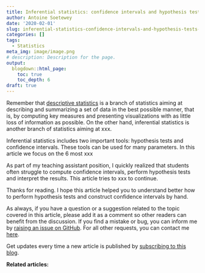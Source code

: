 ```yaml
---
title: Inferential statistics: confidence intervals and hypothesis tests by hand explained in 4 easy steps
author: Antoine Soetewey
date: '2020-02-01'
slug: inferential-statistics-confidence-intervals-and-hypothesis-tests-by-hand-explained-in-4-easy-steps
categories: []
tags:
  - Statistics
meta_img: image/image.png
# description: Description for the page.
output:
  blogdown::html_page:
    toc: true
    toc_depth: 6
draft: true
---
```


Remember that [descriptive statistics](/blog/descriptive-statistics-by-hand) is a branch of statistics aiming at describing and summarizing a set of data in the best possible manner, that is, by computing key measures and presenting visualizations with as little loss of information as possible.
On the other hand, inferential statistics is another branch of statistics aiming at xxx.

Inferential statistics includes two important tools: hypothesis tests and confidence intervals.
These tools can be used for many parameters. In this article we focus on the 6 most xxx

As part of my teaching assistant position, I quickly realized that students often struggle to compute confidence intervals, perform hypothesis tests and interpret the results. This article tries to xxx to continue.


Thanks for reading. I hope this article helped you to understand better how to perform hypothesis tests and construct confidence intervals by hand.

As always, if you have a question or a suggestion related to the topic covered in this article, please add it as a comment so other readers can benefit from the discussion. If you find a mistake or bug, you can inform me by <a href="https://github.com/AntoineSoetewey/statsandr/issues" target="_blank" rel="noopener">raising an issue on GitHub</a>. For all other requests, you can contact me [here](/contact/).

Get updates every time a new article is published by [subscribing to this blog](/subscribe/).

**Related articles:**

<script src="//rss.bloople.net/?url=https%3A%2F%2Fwww.statsandr.com%2Ftags%2Fstatistics%2Findex.xml&detail=-1&limit=5&showtitle=false&type=js"></script>
